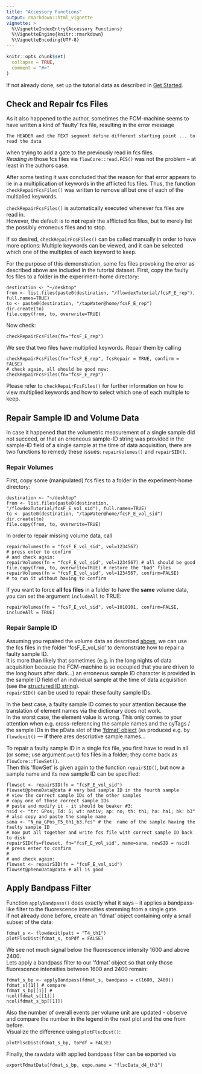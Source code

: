 ```yaml
---
title: "Accessory Functions"
output: rmarkdown::html_vignette
vignette: >
  %\VignetteIndexEntry{Accessory Functions}
  %\VignetteEngine{knitr::rmarkdown}
  %\VignetteEncoding{UTF-8}
---
```


```r
knitr::opts_chunk$set(
  collapse = TRUE,
  comment = "#>"
)
```

If not already done, set up the tutorial data as described in [Get Started](https://bpollner.github.io/flowdex/articles/flowdex.html).

## Check and Repair fcs Files

As it also happened to the author, sometimes the FCM-machine seems to have written a kind of 'faulty' fcs file, resulting in the error message

    The HEADER and the TEXT segment define different starting point ... to read the data

when trying to add a gate to the previously read in fcs files.\
*Reading in* those fcs files via `flowCore::read.FCS()` was not the problem -- at least in the authors case.

After some testing it was concluded that the reason for that error appears to lie in a multiplication of keywords in the afflicted fcs files. Thus, the function `checkRepairFcsFiles()` was written to remove all but one of each of the multiplied keywords.

`checkRepairFcsFiles()` is automatically executed whenever fcs files are read in.\
However, the default is to **not** repair the afflicted fcs files, but to merely list the possibly erroneous files and to stop.

If so desired, `checkRepairFcsFiles()` can be called manually in order to have more options: Multiple keywords can be viewed, and it can be selected which one of the multiples of each keyword to keep.

For the purpose of this demonstration, some fcs files provoking the error as described above are included in the tutorial dataset. First, copy the faulty fcs files to a folder in the experiment-home directory:

    destination <- "~/desktop"
    from <- list.files(paste0(destination, "/flowdexTutorial/fcsF_E_rep"), full.names=TRUE)
    to <- paste0(destination, "/tapWater@home/fcsF_E_rep")
    dir.create(to)
    file.copy(from, to, overwrite=TRUE)

Now check:

    checkRepairFcsFiles(fn="fcsF_E_rep")

We see that two files have multiplied keywords. Repair them by calling

    checkRepairFcsFiles(fn="fcsF_E_rep", fcsRepair = TRUE, confirm = FALSE)
    # check again, all should be good now:
    checkRepairFcsFiles(fn="fcsF_E_rep")

Please refer to `checkRepairFcsFiles()` for further information on how to view multiplied keywords and how to select which one of each multiple to keep.

## Repair Sample ID and Volume Data

In case it happened that the volumetric measurement of a single sample did not succeed, or that an erroneous sample-ID string was provided in the sample-ID field of a single sample at the time of data acquisition, there are two functions to remedy these issues: `repairVolumes()` and `repairSID()`.

### Repair Volumes {#repair-volumes}

First, copy some (manipulated) fcs files to a folder in the experiment-home directory:

    destination <- "~/desktop"
    from <- list.files(paste0(destination, "/flowdexTutorial/fcsF_E_vol_sid"), full.names=TRUE)
    to <- paste0(destination, "/tapWater@home/fcsF_E_vol_sid")
    dir.create(to)
    file.copy(from, to, overwrite=TRUE)

In order to repair missing volume data, call

    repairVolumes(fn = "fcsF_E_vol_sid", vol=1234567)
    # press enter to confirm
    # and check again:
    repairVolumes(fn = "fcsF_E_vol_sid", vol=1234567) # all should be good
    file.copy(from, to, overwrite=TRUE) # restore the "bad" files
    repairVolumes(fn = "fcsF_E_vol_sid", vol=1234567, confirm=FALSE)
    # to run it without having to confirm

If you want to force **all fcs files** in a folder to have the **same** volume data, you can set the argument `includeAll` to TRUE:

    repairVolumes(fn = "fcsF_E_vol_sid", vol=1010101, confirm=FALSE, includeAll = TRUE)

### Repair Sample ID

Assuming you repaired the volume data as described [above](#repair-volumes), we can use the fcs files in the folder 'fcsF_E\_vol_sid' to demonstrate how to repair a faulty sample ID.\
It is more than likely that sometimes (e.g. in the long nights of data acquisition because the FCM-machine is so occupied that you are driven to the long hours after dark...) an erroneous sample ID character is provided in the sample ID field of an individual sample at the time of data acquisition (see the [structured ID string](https://bpollner.github.io/flowdex/articles/acquire_data.html#using-structured-id-string-and-dictionary)).\
`repairSID()` can be used to repair these faulty sample IDs.

In the best case, a faulty sample ID comes to your attention because the translation of element names via the dictionary does not work.\
In the worst case, the element value is wrong. This only comes to your attention when e.g. cross-referencing the sample names and the cyTags / the sample IDs in the pData slot of the ['fdmat' object](https://bpollner.github.io/flowdex/articles/workflow_2.html#flowdexit) (as produced e.g. by `flowdexit()` --- **if** there ares descriptive sample names...

To repair a faulty sample ID in a single fcs file, you first have to read in all (or some; use argument `patt`) fcs files in a folder; they come back as `flowCore::flowSet()`.\
Then this 'flowSet' is given again to the function `repairSID()`, but now a sample name and its new sample ID can be specified:

    flowset <- repairSID(fn = "fcsF_E_vol_sid")
    flowset@phenoData@data # very bad sample ID in the fourth sample
    # view the correct sample IDs of the other samples
    # copy one of those correct sample IDs
    # paste and modify it - it should be beaker #3:
    nsid <- "tr: GPos; Td: 5; wt: nativ; ap: no; th: th1; ha: ha1; bk: b3"
    # also copy and paste the sample name
    sana <- "N_na_GPos_T5_th1_b3.fcs" # the  name of the sample having the faulty sample ID
    # now put all together and write fcs file with correct sample ID back to disk
    repairSID(fs=flowset, fn="fcsF_E_vol_sid", name=sana, newSID = nsid)
    # press enter to confirm
    #
    # and check again:
    flowset <- repairSID(fn = "fcsF_E_vol_sid")
    flowset@phenoData@data # all is good 

## Apply Bandpass Filter

Function `applyBandpass()` does exactly what it says -- it applies a bandpass-like filter to the fluorescence intensities stemming from a single gate.\
If not already done before, create an 'fdmat' object containing only a small subset of the data:

    fdmat_s <- flowdexit(patt = "T4_th1")
    plotFlscDist(fdmat_s, toPdf = FALSE)

We see not much signal below the fluorescence intensity 1600 and above 2400.\
Lets apply a bandpass filter to our 'fdmat' object so that only those fluorescence intensities between 1600 and 2400 remain:

    fdmat_s_bp <- applyBandpass(fdmat_s, bandpass = c(1600, 2400))
    fdmat_s[[1]] # compare
    fdmat_s_bp[[1]] # 
    ncol(fdmat_s[[1]])
    ncol(fdmat_s_bp[[1]])

Also the number of overall events per volume unit are updated - observe and compare the number in the legend in the next plot and the one from before.\
Visualize the difference using `plotFlscDist()`:

    plotFlscDist(fdmat_s_bp, toPdf = FALSE)

Finally, the rawdata with applied bandpass filter can be exported via

    exportFdmatData(fdmat_s_bp, expo.name = "flscData_d4_th1")
